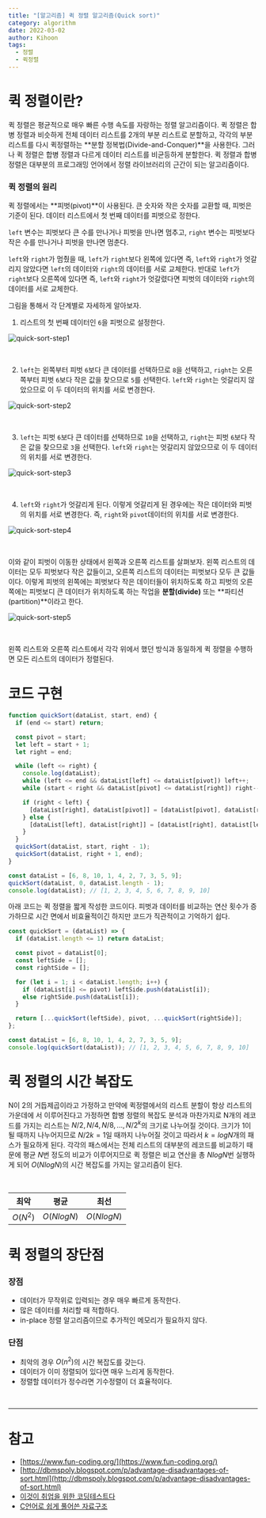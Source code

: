 ```yaml
---
title: "[알고리즘] 퀵 정렬 알고리즘(Quick sort)"
category: algorithm
date: 2022-03-02
author: Kihoon
tags:
  - 정렬
  - 퀵정렬
---
```


# 퀵 정렬이란?

퀵 정렬은 평균적으로 매우 빠른 수행 속도를 자랑하는 정렬 알고리즘이다. 퀵 정렬은 합병 정렬과 비슷하게 전체 데이터 리스트를 2개의 부분 리스트로 분할하고, 각각의 부분 리스트를 다시 퀵정렬하는 **분할 정복법(Divide-and-Conquer)**을 사용한다. 그러나 퀵 정렬은 합병 정렬과 다르게 데이터 리스트를 비균등하게 분할한다. 퀵 정렬과 합병 정렬은 대부분의 프로그래밍 언어에서 정렬 라이브러리의 근간이 되는 알고리즘이다.

### 퀵 정렬의 원리

퀵 정렬에서는 **피벗(pivot)**이 사용된다. 큰 숫자와 작은 숫자를 교환할 때, 피벗은 기준이 된다. 데이터 리스트에서 첫 번째 데이터를 피벗으로 정한다.

`left` 변수는 피벗보다 큰 수를 만나거나 피벗을 만나면 멈추고, `right` 변수는 피벗보다 작은 수를 만나거나 피벗을 만나면 멈춘다.

`left`와 `right`가 멈췄을 때, `left`가 `right`보다 왼쪽에 있다면 즉, `left`와 `right`가 엇갈리지 않았다면 `left`의 데이터와 `right`의 데이터를 서로 교체한다. 반대로 `left`가 `right`보다 오른쪽에 있다면 즉, `left`와 `right`가 엇갈렸다면 피벗의 데이터와 `right`의 데이터를 서로 교체한다.

그림을 통해서 각 단계별로 자세하게 알아보자.

1. 리스트의 첫 번째 데이터인 `6`을 피벗으로 설정한다.

![quick-sort-step1](./image/quick-sort-step1.png)

<br />

2. `left`는 왼쪽부터 피벗 `6`보다 큰 데이터를 선택하므로 `8`을 선택하고, `right`는 오른쪽부터 피벗 `6`보다 작은 값을 찾으므로 `5`를 선택한다. `left`와 `right`는 엇갈리지 않았으므로 이 두 데이터의 위치를 서로 변경한다.

![quick-sort-step2](./image/quick-sort-step2.png)

<br />

3. `left`는 피벗 `6`보다 큰 데이터를 선택하므로 `10`을 선택하고, `right`는 피벗 `6`보다 작은 값을 찾으므로 `3`을 선택한다. `left`와 `right`는 엇갈리지 않았으므로 이 두 데이터의 위치를 서로 변경한다.

![quick-sort-step3](./image/quick-sort-step3.png)

<br />

4. `left`와 `right`가 엇갈리게 된다. 이렇게 엇갈리게 된 경우에는 작은 데이터와 피벗의 위치를 서로 변경한다. 즉, `right`와 `pivot`데이터의 위치를 서로 변경한다.

![quick-sort-step4](./image/quick-sort-step4.png)

<br />

이와 같이 피벗이 이동한 상태에서 왼쪽과 오른쪽 리스트를 살펴보자. 왼쪽 리스트의 데이터는 모두 피벗보다 작은 값들이고, 오른쪽 리스트의 데이터는 피벗보다 모두 큰 값들이다. 이렇게 피벗의 왼쪽에는 피벗보다 작은 데이터들이 위치하도록 하고 피벗의 오른쪽에는 피벗보디 큰 데이터가 위치하도록 하는 작업을 **분할(divide)** 또는 **파티션(partition)**이라고 한다.

![quick-sort-step5](./image/quick-sort-step5.png)

<br />

왼쪽 리스트와 오른쪽 리스트에서 각각 위에서 했던 방식과 동일하게 퀵 정렬을 수행하면 모든 리스트의 데이터가 정렬된다.

# 코드 구현

```jsx
function quickSort(dataList, start, end) {
  if (end <= start) return;

  const pivot = start;
  let left = start + 1;
  let right = end;

  while (left <= right) {
    console.log(dataList);
    while (left <= end && dataList[left] <= dataList[pivot]) left++;
    while (start < right && dataList[pivot] <= dataList[right]) right--;

    if (right < left) {
      [dataList[right], dataList[pivot]] = [dataList[pivot], dataList[right]];
    } else {
      [dataList[left], dataList[right]] = [dataList[right], dataList[left]];
    }
  }
  quickSort(dataList, start, right - 1);
  quickSort(dataList, right + 1, end);
}

const dataList = [6, 8, 10, 1, 4, 2, 7, 3, 5, 9];
quickSort(dataList, 0, dataList.length - 1);
console.log(dataList); // [1, 2, 3, 4, 5, 6, 7, 8, 9, 10]
```

아래 코드는 퀵 정렬을 짧게 작성한 코드이다. 피벗과 데이터를 비교하는 연산 횟수가 증가하므로 시간 면에서 비효율적이긴 하지만 코드가 직관적이고 기억하기 쉽다.

```jsx
const quickSort = (dataList) => {
  if (dataList.length <= 1) return dataList;

  const pivot = dataList[0];
  const leftSide = [];
  const rightSide = [];

  for (let i = 1; i < dataList.length; i++) {
    if (dataList[i] <= pivot) leftSide.push(dataList[i]);
    else rightSide.push(dataList[i]);
  }

  return [...quickSort(leftSide), pivot, ...quickSort(rightSide)];
};

const dataList = [6, 8, 10, 1, 4, 2, 7, 3, 5, 9];
console.log(quickSort(dataList)); // [1, 2, 3, 4, 5, 6, 7, 8, 9, 10]
```

# 퀵 정렬의 시간 복잡도

N이 2의 거듭제곱이라고 가정하고 만약에 퀵정렬에서의 리스트 분할이 항상 리스트의 가운데에 서 이루어진다고 가정하면 합병 정렬의 복잡도 분석과 마찬가지로 N개의 레코드를 가지는 리스트는 $N/2, N/4, N/8, ..., N/2^k$의 크기로 나누어질 것이다. 크기가 1이 될 때까지 나누어지므로 $N/2k = 1$일 때까지 나누어질 것이고 따라서 $k = logN$개의 패스가 필요하게 된다. 각각의 패스에서는 전체 리스트의 대부분의 레코드를 비교하기 때문에 평균 $N$번 정도의 비교가 이루어지므로 퀵 정렬은 비교 연산을 총 $NlogN$번 실행하게 되어 $O(NlogN)$의 시간 복잡도를 가지는 알고리즘이 된다.

<br />

| 최악     | 평균       | 최선       |
| -------- | ---------- | ---------- |
| $O(N^2)$ | $O(NlogN)$ | $O(NlogN)$ |

# 퀵 정렬의 장단점

### 장점

- 데이터가 무작위로 입력되는 경우 매우 빠르게 동작한다.
- 많은 데이터를 처리할 때 적합하다.
- in-place 정렬 알고리즘이므로 추가적인 메모리가 필요하지 않다.

### 단점

- 최악의 경우 $O(n^2)$의 시간 복잡도를 갖는다.
- 데이터가 이미 정렬되어 있다면 매우 느리게 동작한다.
- 정렬할 데이터가 정수라면 기수정렬이 더 효율적이다.

<br />

---

# 참고

- [https://www.fun-coding.org/](https://www.fun-coding.org/)
- [http://dbmspoly.blogspot.com/p/advantage-disadvantages-of-sort.html](http://dbmspoly.blogspot.com/p/advantage-disadvantages-of-sort.html)
- [이것이 취업을 위한 코딩테스트다](http://www.yes24.com/Product/Goods/91433923)
- [C언어로 쉽게 풀어쓴 자료구조](http://www.yes24.com/Product/Goods/69750539)
